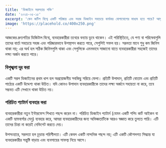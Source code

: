 ```yaml
---
title: 'ডিজাইনে সরলতার শক্তি'
date: '২০২৪-০৫-১৫'
excerpt: 'কেন জটিল বিশ্বে একটি পরিষ্কার এবং সহজ ডিজাইন সবচেয়ে কার্যকর যোগাযোগের মাধ্যম হতে পারে? আসুন আমরা আধুনিক ডিজিটাল পণ্যগুলিতে সরলতার গুরুত্ব অন্বেষণ করি।'
image: 'https://placehold.co/400x250.png'
---
```


আজকের দ্রুতগতির ডিজিটাল বিশ্বে, ব্যবহারকারীরা তথ্যের বন্যায় ডুবে থাকেন। এই পরিস্থিতিতে, যে পণ্য বা পরিষেবাগুলি তাদের বার্তা সবচেয়ে সহজ এবং পরিষ্কারভাবে উপস্থাপন করতে পারে, সেগুলিই সফল হয়। সরলতা মানে শুধু কম জিনিস থাকা নয়; এর অর্থ হল সঠিক জিনিসগুলি থাকা এবং সেগুলিকে এমনভাবে সাজানো যাতে ব্যবহারকারীরা সহজেই তাদের লক্ষ্য অর্জন করতে পারে।

### বিশৃঙ্খলা দূর করা

একটি সরল ডিজাইনের প্রথম ধাপ হল অপ্রয়োজনীয় সবকিছু সরিয়ে ফেলা। প্রতিটি উপাদান, প্রতিটি বোতাম এবং প্রতিটি পাঠ্যের একটি উদ্দেশ্য থাকা উচিত। যদি কোনও উপাদান ব্যবহারকারীকে তাদের লক্ষ্য অর্জনে সহায়তা না করে, তবে সম্ভবত এটি সেখানে থাকা উচিত নয়।

### পরিচিত প্যাটার্ন ব্যবহার করা

ব্যবহারকারীরা নতুন ইন্টারফেস শিখতে পছন্দ করেন না। পরিচিত ডিজাইন প্যাটার্ন (যেমন একটি শপিং কার্ট আইকন বা একটি হ্যামবার্গার মেনু) ব্যবহার করে, আমরা ব্যবহারকারীদের জন্য অভিজ্ঞতাটিকে আরও স্বজ্ঞাত করে তুলতে পারি। এটি তাদের চিন্তা না করেই নেভিগেট করতে দেয়।

উপসংহারে, সরলতা হল চূড়ান্ত পরিশীলতা। এটি কেবল একটি নান্দনিক পছন্দ নয়; এটি একটি কৌশলগত সিদ্ধান্ত যা ব্যবহারকারীর সন্তুষ্টি বাড়ায় এবং ব্যবসায়ের সাফল্য নিয়ে আসে।